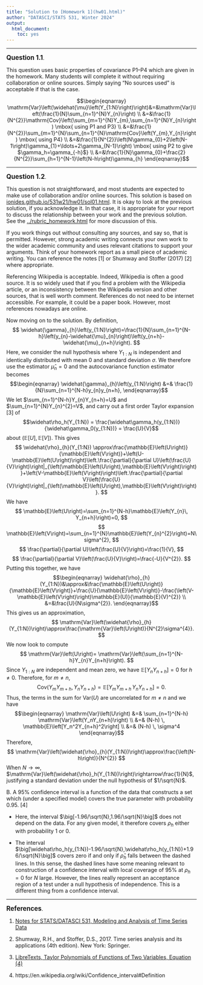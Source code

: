 ```yaml
---
title: "Solution to [Homework 1](hw01.html)"
author: "DATASCI/STATS 531, Winter 2024"
output:
  html_document:
    toc: yes
---
```


\newcommand\prob{\mathbb{P}}
\newcommand\E{\mathbb{E}}
\newcommand\var{\mathrm{Var}}
\newcommand\cov{\mathrm{Cov}}
\newcommand\Y{Y}
\newcommand\y{y}


--------

**<big>Question 1.1</big>**.

This question uses basic properties of covariance P1--P4 which are given in the homework. Many students will complete it without requiring collaboration or online sources. Simply saying "No sources used" is acceptable if that is the case.

$$\begin{eqnarray}
\var\left(\widehat{\mu}\left(\Y_{1:N}\right)\right)&=&\var\left(\frac{1}{N}\sum_{n=1}^{N}\Y_{n}\right)
\\
&=&\frac{1}{N^{2}}\cov\left(\sum_{m=1}^{N}\Y_{m},\sum_{n=1}^{N}\Y_{n}\right)
\mbox{ using P1 and P3}
\\
&=&\frac{1}{N^{2}}\sum_{m=1}^{N}\sum_{n=1}^{N}\cov\left(\Y_{m},\Y_{n}\right)
\mbox{ using P4}
\\
&=&\frac{1}{N^{2}}\left(N\gamma_{0}+2\left(N-1\right)\gamma_{1}+\ldots+2\gamma_{N-1}\right) \mbox{ using P2 to give $\gamma_h=\gamma_{-h}$}
\\
&=&\frac{1}{N}\gamma_{0}+\frac{2}{N^{2}}\sum_{h=1}^{N-1}\left(N-h\right)\gamma_{h}
\end{eqnarray}$$

-------------------

**<big>Question 1.2</big>**.

This question is not straightforward, and most students are expected to make use of collaboration and/or online sources.
This solution is based on [ionides.github.io/531w21/hw01/sol01.html](https://ionides.github.io/531w22/hw01/sol01.html).
It is okay to look at the previous solution, if you acknowledge it.
In that case, it is appropriate for your report to discuss the relationship between your work and the previous solution. See the [../rubric_homework.html](homework grading rubric) for more discussion of this.

If you work things out without consulting any sources, and say so, that is permitted.
However, strong academic writing connects your own work to the wider academic community and uses relevant citations to support your arguments.
Think of your homework report as a small piece of academic writing. You can reference the notes [1] or Shumway and Stoffer (2017) [2] where appropriate. 

Referencing Wikipedia is acceptable.
Indeed, Wikipedia is often a good source.
It is so widely used that if you find a problem with the Wikipedia article, or an inconsistency between the Wikipedia version and other sources, that is well worth comment.
References do not need to be internet accessible. For example, it could be a paper book. However, most references nowadays are online.

Now moving on to the solution. By definition,
$$
\widehat{\gamma}_{h}\left(\y_{1:N}\right)=\frac{1}{N}\sum_{n=1}^{N-h}\left(\y_{n}-\widehat{\mu}_{n}\right)\left(\y_{n+h}-\widehat{\mu}_{n+h}\right).
$$
Here, we consider the null hypothesis where $\Y_{1:N}$ is independent and identically distributed with mean $0$ and standard deviation $\sigma$. We therefore use the estimator $\widehat\mu_n=0$ and the autocovariance function estimator becomes
$$\begin{eqnarray}
\widehat{\gamma}_{h}\left(\y_{1:N}\right)
&=&
\frac{1}{N}\sum_{n=1}^{N-h}\y_{n}\y_{n+h},
\end{eqnarray}$$
We let $\sum_{n=1}^{N-h}\Y_{n}\Y_{n+h}=U$ and $\sum_{n=1}^{N}\Y_{n}^{2}=V$, and carry out a first order Taylor expansion [3] of
$$\widehat\rho_h(\Y_{1:N})
= \frac{\widehat\gamma_h(\y_{1:N})}{\widehat\gamma_0(\y_{1:N})}
= \frac{U}{V}$$
about $(\E[U],\E[V])$. This gives
$$
\widehat{\rho}_{h}(\Y_{1:N})
\approx\frac{\E\left(U\right)}{\E\left(V\right)}+\left(U-\E\left(U\right)\right)\left.\frac{\partial}{\partial U}\left(\frac{U}{V}\right)\right|_{\left(\E\left(U\right),\E\left(V\right)\right)}+\left(V-\E\left(V\right)\right)\left.\frac{\partial}{\partial V}\left(\frac{U}{V}\right)\right|_{\left(\E\left(U\right),\E\left(V\right)\right)}.
$$
We have
$$
\E\left(U\right)=\sum_{n=1}^{N-h}\E\left(\Y_{n}\, \Y_{n+h}\right)=0,
$$
$$
\E\left(V\right)=\sum_{n=1}^{N}\E\left(\Y_{n}^{2}\right)=N\sigma^{2},
$$
$$
\frac{\partial}{\partial U}\left(\frac{U}{V}\right)=\frac{1}{V},
$$
$$
\frac{\partial}{\partial V}\left(\frac{U}{V}\right)=\frac{-U}{V^{2}}.
$$
Putting this together, we have
$$\begin{eqnarray}
\widehat{\rho}_{h}(\Y_{1:N})&\approx&\frac{\E\left(U\right)}{\E\left(V\right)}+\frac{U}{\E\left(V\right)}-\frac{\left(V-\E\left(V\right)\right)\E(U)}{\E(V)^{2}}
\\
&=&\frac{U}{N\sigma^{2}}.
\end{eqnarray}$$
This gives us an approximation,
$$
\var\left(\widehat{\rho}_{h}(\Y_{1:N})\right)\approx\frac{\var\left(U\right)}{N^{2}\sigma^{4}}.
$$
We now look to compute
$$
\var\left(U\right)= \var\left(\sum_{n=1}^{N-h}\Y_{n}\Y_{n+h}\right).
$$
Since $\Y_{1:N}$ are independent and mean zero, we have $\E[\Y_{n}\Y_{n+h}] = 0$ for $h\neq 0$.  Therefore, for $m\neq n$,
$$
\cov\left(\Y_{m}\Y_{m+h},\Y_n\Y_{n+h}\right) = \E\left[ \Y_{m}\Y_{m+h}\, \Y_n\Y_{n+h}\right] = 0.
$$
Thus, the terms in the sum for $\var\left(U\right)$ are uncorrelated for $m\neq n$ and we have
$$\begin{eqnarray}
\var\left(U\right) &=& \sum_{n=1}^{N-h} \var\left(\Y_n\Y_{n+h}\right) \\
&=& (N-h) \, \E\left[Y_n^2Y_{n+h}^2\right] \\
&=& (N-h) \, \sigma^4
\end{eqnarray}$$
Therefore,
$$
\var\left(\widehat{\rho}_{h}(\Y_{1:N})\right)\approx\frac{\left(N-h\right)}{N^{2}}
$$
When $N\rightarrow\infty$, $\var\left(\widehat{\rho}_h(\Y_{1:N})\right)\rightarrow\frac{1}{N}$, justifying a standard deviation under the null hypothesis of $1/\sqrt{N}$.

B. A 95% confidence interval is a function of the data that constructs a set which (under a specified model) covers the true parameter with probability 0.95. [4]

* Here, the interval $\big[-1.96/\sqrt{N},1.96/\sqrt{N}\big]$ does not depend on the data. For any given model, it therefore covers $\rho_h$ either with probability 1 or 0.

* The interval $\big[\widehat\rho_h(y_{1:N})-1.96/\sqrt{N},\widehat\rho_h(y_{1:N})+1.96/\sqrt{N}\big]$ covers zero if and only if $\widehat\rho^{}_h$ falls between the dashed lines. In this sense, the dashed lines have some meaning relevant to construction of a confidence interval with local coverage of 95% at $\rho_h=0$ for $N$ large. However, the lines really represent an acceptance region of a test under a null hypothesis of independence. This is a different thing from a confidence interval.


---------------------

**<big>References</big>**.

1. [Notes for STATS/DATASCI 531, Modeling and Analysis of Time Series Data](https://ionides.github.io/531w22/)

2. Shumway, R.H., and Stoffer, D.S., 2017. Time series analysis and its applications (4th edition). New York: Springer.

3. [LibreTexts, Taylor Polynomials of Functions of Two Variables, Equation (4)](https://math.libretexts.org/Bookshelves/Calculus/Supplemental_Modules_(Calculus)/Multivariable_Calculus/3%3A_Topics_in_Partial_Derivatives/Taylor__Polynomials_of_Functions_of_Two_Variables)

4. https://en.wikipedia.org/wiki/Confidence_interval#Definition
